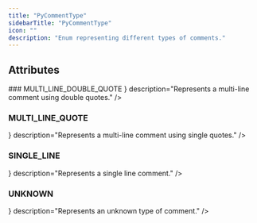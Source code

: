 ```yaml
---
title: "PyCommentType"
sidebarTitle: "PyCommentType"
icon: ""
description: "Enum representing different types of comments."
---
```


<GithubLinkNote link="https://github.com/codegen-sh/graph-sitter/blob/eagarwal/update-docs2/src/graph_sitter/python/statements/comment.py#L11-L24" />


## Attributes
<HorizontalDivider />
### <span className="text-primary">MULTI_LINE_DOUBLE_QUOTE</span>
<HorizontalDivider light={true} />
<Attribute type={ <span></span> } description="Represents a multi-line comment using double quotes." />

### <span className="text-primary">MULTI_LINE_QUOTE</span>
<HorizontalDivider light={true} />
<Attribute type={ <span></span> } description="Represents a multi-line comment using single quotes." />

### <span className="text-primary">SINGLE_LINE</span>
<HorizontalDivider light={true} />
<Attribute type={ <span></span> } description="Represents a single line comment." />

### <span className="text-primary">UNKNOWN</span>
<HorizontalDivider light={true} />
<Attribute type={ <span></span> } description="Represents an unknown type of comment." />



